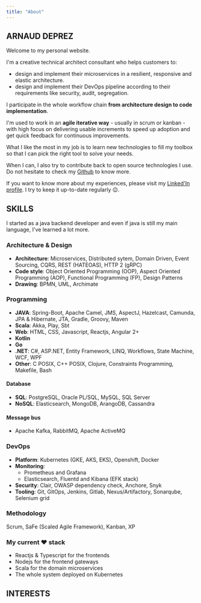 ```yaml
---
title: "About"
---
```


<section id="about" class="resume">
<PhotoCard name={props.author.name} jobTitle={props.author.jobTitle} className="photo-card mb-5 d-lg-none"/>

## ARNAUD <span class="text-primary">DEPREZ</span>

Welcome to my personal website.

I'm a creative technical architect consultant who helps customers to:

- design and implement their microservices in a resilient, responsive and elastic architecture.
- design and implement their DevOps pipeline according to their requirements like security, audit, segregation.

I participate in the whole workflow chain **from architecture design to code implementation**.

I'm used to work in an **agile iterative way** - usually in scrum or kanban - with high focus on delivering usable increments to speed up adoption 
and get quick feedback for continuous improvements.

What I like the most in my job is to learn new technologies to fill my toolbox so that I can pick the right tool to solve your needs.

When I can, I also try to contribute back to open source technologies I use. Do not hesitate to check my <a href={props.author.github}>Github</a> to know more.

If you want to know more about my experiences, please visit my <a href={props.author.linkedin}>Linked'In profile</a>. I try to keep it up-to-date regularly :wink:.

</section>

<section id="skills" class="resume">

## <span class="text-primary">SKILLS</span>

I started as a java backend developer and even if java is still my main language, I've learned a lot more.

### Architecture & Design

- **Architecture**: Microservices, Distributed sytem, Domain Driven, Event Sourcing, CQRS, REST (HATEOAS), HTTP 2 (gRPC)
- **Code style**: Object Oriented Programming (OOP), Aspect Oriented Programming (AOP), Functional Programming (FP), Design Patterns
- **Drawing**: BPMN, UML, Archimate

### Programming

- **JAVA**: Spring-Boot, Apache Camel, JMS, AspectJ, Hazelcast, Camunda, JPA & Hibernate, JTA, Gradle, Groovy, Maven
- **Scala**: Akka, Play, Sbt
- **Web**: HTML, CSS, Javascript, Reactjs, Angular 2+
- **Kotlin**
- **Go**
- **.NET**: C#, ASP.NET, Entity Framework, LINQ, Workflows, State Machine, WCF, WPF
- **Other**: C POSIX, C++ POSIX, Clojure, Constraints Programming, Makefile, Bash

#### Database

- **SQL**: PostgreSQL, Oracle PL/SQL, MySQL, SQL Server
- **NoSQL**: Elasticsearch, MongoDB, ArangoDB, Cassandra

#### Message bus

- Apache Kafka, RabbitMQ, Apache ActiveMQ

### DevOps

- **Platform**: Kubernetes (GKE, AKS, EKS), Openshift, Docker
- **Monitoring**: 
  - Prometheus and Grafana
  - Elasticsearch, Fluentd and Kibana (EFK stack)
- **Security**: Clair, OWASP dependency check, Anchore, Snyk
- **Tooling**: Git, GitOps, Jenkins, Gitlab, Nexus/Artifactory, Sonarqube, Selenium grid

### Methodology

Scrum, SaFe (Scaled Agile Framework), Kanban, XP

### My current :heart: stack

- Reactjs & Typescript for the frontends
- Nodejs for the frontend gateways
- Scala for the domain microservices
- The whole system deployed on Kubernetes

</section>

<section id="interests" class="resume">

## <span class="text-primary">INTERESTS</span>

</section>
